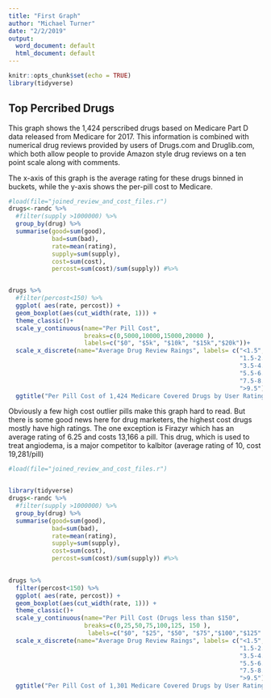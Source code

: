 ```yaml
---
title: "First Graph"
author: "Michael Turner"
date: "2/2/2019"
output:
  word_document: default
  html_document: default
---
```


```r
knitr::opts_chunk$set(echo = TRUE)
library(tidyverse)
```

## Top Percribed Drugs

This graph shows the 1,424 perscribed drugs based on Medicare Part D data released from
Medicare for 2017. This information is combined with numerical drug reviews provided by users of Drugs.com and Druglib.com, which both allow people to provide Amazon style drug reviews on a ten point scale along with comments.

The x-axis of this graph is the average rating for these drugs binned in buckets, while the y-axis shows the per-pill cost to Medicare. 

```r

#load(file="joined_review_and_cost_files.r")
drugs<-randc %>%
  #filter(supply >1000000) %>%
  group_by(drug) %>%
  summarise(good=sum(good),
            bad=sum(bad),
            rate=mean(rating),
            supply=sum(supply),
            cost=sum(cost),
            percost=sum(cost)/sum(supply)) #%>%


drugs %>%
  #filter(percost<150) %>%
  ggplot( aes(rate, percost)) +
  geom_boxplot(aes(cut_width(rate, 1))) +
  theme_classic()+
  scale_y_continuous(name="Per Pill Cost",
                     breaks=c(0,5000,10000,15000,20000 ),
                     labels=c("$0", "$5k", "$10k", "$15k","$20k"))+
  scale_x_discrete(name="Average Drug Review Raings", labels= c("<1.5",
                                                                "1.5-2.5", "2.5-3.5",
                                                                "3.5-4.5", "4.5-5.5",
                                                                "5.5-6.5", "6.5-7.5",
                                                                "7.5-8.5", "8.5-9.5",
                                                                ">9.5"))+
  ggtitle("Per Pill Cost of 1,424 Medicare Covered Drugs by User Ratings")
```

Obviously a few high cost outlier pills make this graph hard to read.  But there is some good news here for drug marketers, the highest cost drugs mostly have high ratings. The one exception is Firazyr which has an average rating of 6.25 and costs 13,166 a pill.  This drug, which is used to treat angiodema, is a major competitor to kalbitor (average rating of 10, cost 19,281/pill)

```r
#load(file="joined_review_and_cost_files.r")


library(tidyverse)
drugs<-randc %>%
  #filter(supply >1000000) %>%
  group_by(drug) %>%
  summarise(good=sum(good),
            bad=sum(bad),
            rate=mean(rating),
            supply=sum(supply),
            cost=sum(cost),
            percost=sum(cost)/sum(supply)) #%>%

 
drugs %>%
  filter(percost<150) %>%
  ggplot( aes(rate, percost)) +
  geom_boxplot(aes(cut_width(rate, 1))) +
  theme_classic()+
  scale_y_continuous(name="Per Pill Cost (Drugs less than $150",
                     breaks=c(0,25,50,75,100,125, 150 ),
                      labels=c("$0", "$25", "$50", "$75","$100","$125" ,"$150"))+
  scale_x_discrete(name="Average Drug Review Raings", labels= c("<1.5",
                                                                "1.5-2.5", "2.5-3.5",
                                                                "3.5-4.5", "4.5-5.5",
                                                                "5.5-6.5", "6.5-7.5",
                                                                "7.5-8.5", "8.5-9.5",
                                                                ">9.5"))+
  ggtitle("Per Pill Cost of 1,301 Medicare Covered Drugs by User Ratings")
  

```

